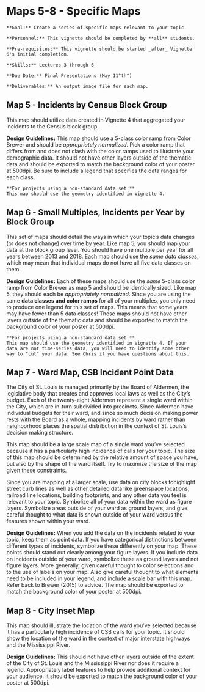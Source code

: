 # Maps 5-8 - Specific Maps

```block
**Goal:** Create a series of specific maps relevant to your topic.
```

```block
**Personnel:** This vignette should be completed by **all** students. 
```

```block
**Pre-requisites:** This vignette should be started _after_ Vignette 6's initial completion.
```

```block
**Skills:** Lectures 3 through 6
```

```block
**Due Date:** Final Presentations (May 11^th^)
```

```block
**Deliverables:** An output image file for each map.
```

## Map 5 - Incidents by Census Block Group
This map should utilize data created in Vignette 4 that aggregated your incidents to the Census block group.

**Design Guidelines:** This map should use a 5-class color ramp from Color Brewer and should be *appropriately normalized*. Pick a color ramp that differs from and does not clash with the color ramps used to illustrate your demographic data. It should not have other layers outside of the thematic data and should be exported to match the background color of your poster at 500dpi. Be sure to include a legend that specifies the data ranges for each class.

```block
**For projects using a non-standard data set:**
This map should use the geometry identified in Vignette 4.
```

## Map 6 - Small Multiples, Incidents per Year by Block Group

This set of maps should detail the ways in which your topic's data changes (or does not change) over time by year. Like map 5, you should map your data at the block group level. You should have one multiple per year for all years between 2013 and 2018. Each map should use the *same data classes*, which may mean that individual maps do not have all five data classes on them.

**Design Guidelines:** Each of these maps should use the *same* 5-class color ramp from Color Brewer as map 5 and should be identically sized. Like map 5, they should each be *appropriately normalized*. Since you are using the same **data classes and color ramps** for all of your multiples, you only need to produce one legend for this set of maps. This means that some years may have fewer than 5 data classes! These maps should not have other layers outside of the thematic data and should be exported to match the background color of your poster at 500dpi.

```block
**For projects using a non-standard data set:**
This map should use the geometry identified in Vignette 4. If your data are not time-series data, you will need to identify some other way to "cut" your data. See Chris if you have questions about this.
```

## Map 7 - Ward Map, CSB Incident Point Data

The City of St. Louis is managed primarily by the Board of Aldermen, the legislative body that creates and approves local laws as well as the City's budget. Each of the twenty-eight Aldermen represent a single ward within the City, which are in-turn subdivided into precincts. Since Aldermen have individual budgets for their ward, and since so much decision making power rests with the Board as a whole, mapping incidents by ward rather than neighborhood places the spatial distribution in the context of St. Louis's decision making structure.

This map should be a large scale map of a single ward you've selected because it has a particularly high incidence of calls for your topic. The size of this map should be determined by the relative amount of space you have, but also by the shape of the ward itself. Try to maximize the size of the map given these constraints.

Since you are mapping at a larger scale, use data on city blocks tohighlight street curb lines as well as other detailed data like greenspace locations, railroad line locations, building footprints, and any other data you feel is relevant to your topic. Symbolize all of your data within the ward as figure layers. Symbolize areas outside of your ward as ground layers, and give careful thought to what data is shown outside of your ward versus the features shown within your ward.

**Design Guidelines:** When you add the data on the incidents related to your topic, keep them as point data. If you have categorical distinctions between different types of incidents, symbolize these differently on your map. These points should stand out clearly among your figure layers. If you include data on incidents outside of your ward, symbolize these as ground layers and not figure layers. More generally, given careful thought to color selections and to the use of labels on your map. Also give careful thought to what elements need to be included in your legend, and include a scale bar with this map. Refer back to Brewer (2015) to advice. The map should be exported to match the background color of your poster at 500dpi.

## Map 8 - City Inset Map

This map should illustrate the location of the ward you've selected because it has a particularly high incidence of CSB calls for your topic. It should show the location of the ward in the context of major interstate highways and the Mississippi River.

**Design Guidelines:** This should not have other layers outside of the extent of the City of St. Louis and the Mississippi River nor does it require a legend. Appropriately label features to help provide additional context for your audience. It should be exported to match the background color of your poster at 500dpi.
